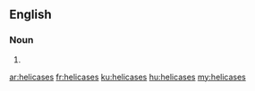 ==English==

===Noun===
{{head|en|plural}}

# {{plural of|helicase|lang=en|nocat=1}}

[[ar:helicases]]
[[fr:helicases]]
[[ku:helicases]]
[[hu:helicases]]
[[my:helicases]]